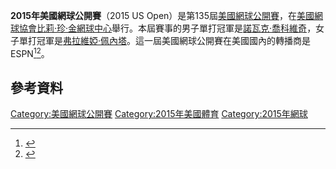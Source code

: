 {{Expand|time=2016-06-24}}
'''2015年美國網球公開賽'''（2015 US Open）是第135屆[[美國網球公開賽|美國網球公開賽]]，在[[美國網球協會比莉·珍·金網球中心|美國網球協會比莉·珍·金網球中心]]舉行。本屆賽事的男子單打冠軍是[[諾瓦克·喬科維奇|諾瓦克·喬科維奇]]，女子單打冠軍是[[弗拉維婭·佩內塔|弗拉維婭·佩內塔]]。這一屆美國網球公開賽在美國國內的轉播商是ESPN<ref name=aa-espnfrenchopen>{{cite web|title=ESPN drops the French Open, NBCSN could step in|url=http://awfulannouncing.com/2015/espn-drops-the-french-open-nbcsn-could-step-in.html|website=Awful Announcing|accessdate=3 August 2015|archive-date=2016-06-29|archive-url=https://web.archive.org/web/20160629084742/http://awfulannouncing.com/2015/espn-drops-the-french-open-nbcsn-could-step-in.html|dead-url=no}}</ref><ref>{{cite news|title=ESPN to Gain Full Rights to U.S. Open in 2015|url=http://www.nytimes.com/2013/05/17/sports/tennis/ending-an-era-the-us-open-will-move-to-espn.html?_r=0|accessdate=12 September 2015|work=The New York Times|archive-date=2015-04-15|archive-url=https://web.archive.org/web/20150415075906/http://www.nytimes.com/2013/05/17/sports/tennis/ending-an-era-the-us-open-will-move-to-espn.html?_r=0|dead-url=no}}</ref>。

==參考資料==
{{Reflist|30em}}

{{美网列表}}
[[Category:美國網球公開賽|Category:美國網球公開賽]]
[[Category:2015年美國體育|Category:2015年美國體育]]
[[Category:2015年網球|Category:2015年網球]]